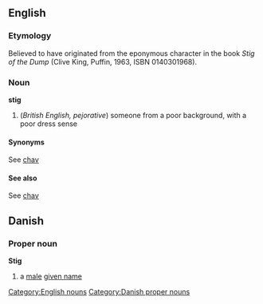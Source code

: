 == English ==
=== Etymology ===
Believed to have originated from the eponymous character in the book ''Stig of the Dump'' (Clive King, Puffin, 1963, ISBN 0140301968).
=== Noun ===
[[Category:English nouns]]
'''stig'''
#(''British English, pejorative'') someone from a poor background, with a poor dress sense
==== Synonyms ====
See [[chav]]
==== See also ====
See [[chav]]
== Danish ==
=== Proper noun ===
[[Category:Danish proper nouns]]
'''Stig'''
# a [[male]] [[given name]]